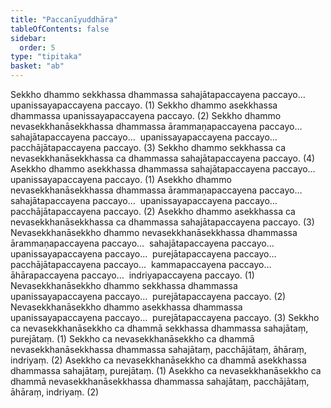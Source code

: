 ```yaml
---
title: "Paccanīyuddhāra"
tableOfContents: false
sidebar:
  order: 5
type: "tipitaka"
basket: "ab"
---
```



<DynamicBreadcrumb />

<Division number="69">

<Paragraph number="1845">
Sekkho dhammo sekkhassa dhammassa sahajātapaccayena paccayo…  upanissayapaccayena paccayo. (1)
</Paragraph>

<Paragraph number="1846">
Sekkho dhammo asekkhassa dhammassa upanissayapaccayena paccayo. (2)
</Paragraph>

<Paragraph number="1847">
Sekkho dhammo nevasekkhanāsekkhassa dhammassa ārammaṇapaccayena paccayo…  sahajātapaccayena paccayo…  upanissayapaccayena paccayo…  pacchājātapaccayena paccayo. (3)
</Paragraph>

<Paragraph number="1848">
Sekkho dhammo sekkhassa ca nevasekkhanāsekkhassa ca dhammassa sahajātapaccayena paccayo. (4)
</Paragraph>

</Division>
<Division number="70">

<Paragraph number="1849">
Asekkho dhammo asekkhassa dhammassa sahajātapaccayena paccayo…  upanissayapaccayena paccayo. (1)
</Paragraph>

<Paragraph number="1850">
Asekkho dhammo nevasekkhanāsekkhassa dhammassa ārammaṇapaccayena paccayo…  sahajātapaccayena paccayo…  upanissayapaccayena paccayo…  pacchājātapaccayena paccayo. (2)
</Paragraph>

<Paragraph number="1851">
Asekkho dhammo asekkhassa ca nevasekkhanāsekkhassa ca dhammassa sahajātapaccayena paccayo. (3)
</Paragraph>

</Division>
<Division number="71">

<Paragraph number="1852">
Nevasekkhanāsekkho dhammo nevasekkhanāsekkhassa dhammassa ārammaṇapaccayena paccayo…  sahajātapaccayena paccayo…  upanissayapaccayena paccayo…  purejātapaccayena paccayo…  pacchājātapaccayena paccayo…  kammapaccayena paccayo…  āhārapaccayena paccayo…  indriyapaccayena paccayo. (1)
</Paragraph>

<Paragraph number="1853">
Nevasekkhanāsekkho dhammo sekkhassa dhammassa upanissayapaccayena paccayo…  purejātapaccayena paccayo. (2)
</Paragraph>

<Paragraph number="1854">
Nevasekkhanāsekkho dhammo asekkhassa dhammassa upanissayapaccayena paccayo…  purejātapaccayena paccayo. (3)
</Paragraph>

</Division>
<Division number="72">

<Paragraph number="1855">
Sekkho ca nevasekkhanāsekkho ca dhammā sekkhassa dhammassa sahajātaṃ, purejātaṃ. (1)
</Paragraph>

<Paragraph number="1856">
Sekkho ca nevasekkhanāsekkho ca dhammā nevasekkhanāsekkhassa dhammassa sahajātaṃ, pacchājātaṃ, āhāraṃ, indriyaṃ. (2)
</Paragraph>

<Paragraph number="1857">
Asekkho ca nevasekkhanāsekkho ca dhammā asekkhassa dhammassa sahajātaṃ, purejātaṃ. (1)
</Paragraph>

<Paragraph number="1858">
Asekkho ca nevasekkhanāsekkho ca dhammā nevasekkhanāsekkhassa dhammassa sahajātaṃ, pacchājātaṃ, āhāraṃ, indriyaṃ. (2)
</Paragraph>
</Division>